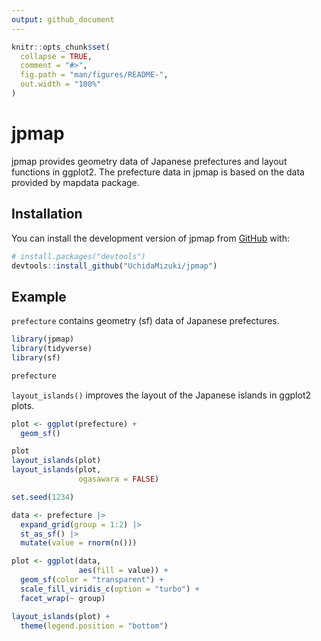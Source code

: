 ```yaml
---
output: github_document
---
```


<!-- README.md is generated from README.Rmd. Please edit that file -->

```r
knitr::opts_chunk$set(
  collapse = TRUE,
  comment = "#>",
  fig.path = "man/figures/README-",
  out.width = "100%"
)
```

# jpmap

<!-- badges: start -->
<!-- badges: end -->

jpmap provides geometry data of Japanese prefectures and layout functions in 
ggplot2.
The prefecture data in jpmap is based on the data provided by mapdata package.

## Installation

You can install the development version of jpmap from [GitHub](https://github.com/) with:

``` r
# install.packages("devtools")
devtools::install_github("UchidaMizuki/jpmap")
```

## Example

`prefecture` contains geometry (sf) data of Japanese prefectures.

```r
library(jpmap)
library(tidyverse)
library(sf)

prefecture
```

`layout_islands()` improves the layout of the Japanese islands in ggplot2 plots.

```r
plot <- ggplot(prefecture) +
  geom_sf()

plot
layout_islands(plot)
layout_islands(plot,
               ogasawara = FALSE)
```

```r
set.seed(1234)
```

```r
data <- prefecture |> 
  expand_grid(group = 1:2) |> 
  st_as_sf() |> 
  mutate(value = rnorm(n()))

plot <- ggplot(data,
               aes(fill = value)) +
  geom_sf(color = "transparent") +
  scale_fill_viridis_c(option = "turbo") +
  facet_wrap(~ group)

layout_islands(plot) +
  theme(legend.position = "bottom")
```
